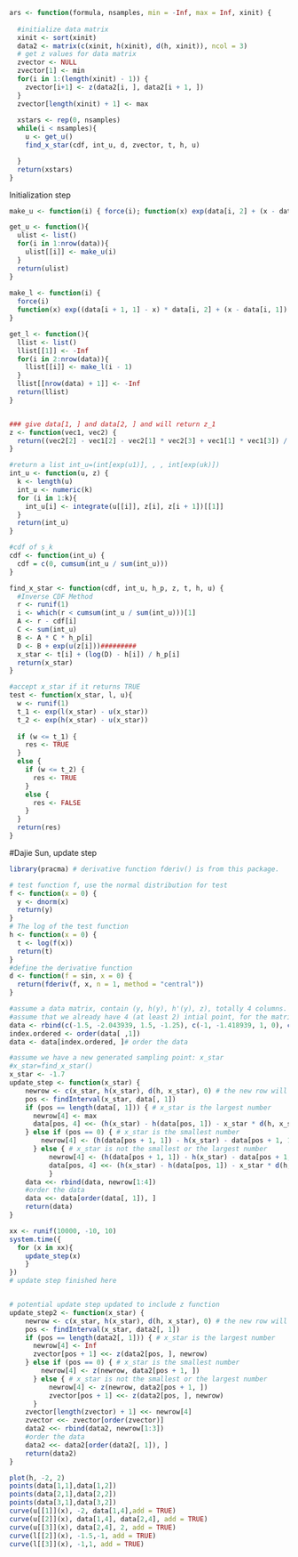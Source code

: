 ```r
ars <- function(formula, nsamples, min = -Inf, max = Inf, xinit) {
  
  #initialize data matrix
  xinit <- sort(xinit)
  data2 <- matrix(c(xinit, h(xinit), d(h, xinit)), ncol = 3)
  # get z values for data matrix  
  zvector <- NULL
  zvector[1] <- min
  for(i in 1:(length(xinit) - 1)) {
    zvector[i+1] <- z(data2[i, ], data2[i + 1, ])
  }
  zvector[length(xinit) + 1] <- max
  
  xstars <- rep(0, nsamples)
  while(i < nsamples){
    u <- get_u()
    find_x_star(cdf, int_u, d, zvector, t, h, u)

  }
  return(xstars)
}

```

Initialization step
```r
make_u <- function(i) { force(i); function(x) exp(data[i, 2] + (x - data[i, 1]) * data[i, 3]) }

get_u <- function(){
  ulist <- list()
  for(i in 1:nrow(data)){
    ulist[[i]] <- make_u(i)
  }
  return(ulist)
}
 
make_l <- function(i) { 
  force(i)
  function(x) exp((data[i + 1, 1] - x) * data[i, 2] + (x - data[i, 1]) * data[i + 1, 2]) / (data[i + 1, 1] - data[i, 1])
}

get_l <- function(){
  llist <- list()
  llist[[1]] <- -Inf
  for(i in 2:nrow(data)){
    llist[[i]] <- make_l(i - 1)
  }
  llist[[nrow(data) + 1]] <- -Inf
  return(llist)
}


### give data[1, ] and data[2, ] and will return z_1
z <- function(vec1, vec2) {
  return((vec2[2] - vec1[2] - vec2[1] * vec2[3] + vec1[1] * vec1[3]) / (vec1[3] - vec2[3]))
}
```

```r
#return a list int_u=(int[exp(u1)], , , int[exp(uk)])
int_u <- function(u, z) {
  k <- length(u)
  int_u <- numeric(k)
  for (i in 1:k){
    int_u[i] <- integrate(u[[i]], z[i], z[i + 1])[[1]]
  }
  return(int_u)
}

#cdf of s_k
cdf <- function(int_u) {
  cdf = c(0, cumsum(int_u / sum(int_u)))
}

find_x_star <- function(cdf, int_u, h_p, z, t, h, u) {
  #Inverse CDF Method
  r <- runif(1)
  i <- which(r < cumsum(int_u / sum(int_u)))[1]
  A <- r - cdf[i]
  C <- sum(int_u)
  B <- A * C * h_p[i]
  D <- B + exp(u(z[i]))#########
  x_star <- t[i] + (log(D) - h[i]) / h_p[i]
  return(x_star)
}

#accept x_star if it returns TRUE
test <- function(x_star, l, u){
  w <- runif(1)
  t_1 <- exp(l(x_star) - u(x_star))
  t_2 <- exp(h(x_star) - u(x_star))
  
  if (w <= t_1) {
    res <- TRUE
  }
  else {
    if (w <= t_2) {
      res <- TRUE
    }
    else {
      res <- FALSE
    }
  }
  return(res)
}


```


#Dajie Sun, update step
```r
library(pracma) # derivative function fderiv() is from this package.

# test function f, use the normal distribution for test
f <- function(x = 0) {
  y <- dnorm(x)
  return(y)
}
# The log of the test function
h <- function(x = 0) {
  t <- log(f(x))
  return(t)
}
#define the derivative function
d <- function(f = sin, x = 0) {
  return(fderiv(f, x, n = 1, method = "central"))
}

#assume a data matrix, contain (y, h(y), h'(y), z), totally 4 columns.
#assume that we already have 4 (at least 2) intial point, for the matrix.
data <- rbind(c(-1.5, -2.043939, 1.5, -1.25), c(-1, -1.418939, 1, 0), c(1, -1.418939, -1, Inf))
index.ordered <- order(data[ ,1])
data <- data[index.ordered, ]# order the data

#assume we have a new generated sampling point: x_star
#x_star=find_x_star()
x_star <- -1.7 
update_step <- function(x_star) {
    newrow <- c(x_star, h(x_star), d(h, x_star), 0) # the new row will be added
    pos <- findInterval(x_star, data[, 1])
    if (pos == length(data[, 1])) { # x_star is the largest number
      newrow[4] <- max
      data[pos, 4] <<- (h(x_star) - h(data[pos, 1]) - x_star * d(h, x_star) + data[pos, 1] * d(h, data[pos, 1])) / (d(h, data[pos, 1]) - d(h, x_star))
    } else if (pos == 0) { # x_star is the smallest number
        newrow[4] <- (h(data[pos + 1, 1]) - h(x_star) - data[pos + 1, 1] * d(h, data[pos + 1, 1]) + x_star * d(h, x_star)) / (d(h, x_star) - d(h, data[pos + 1, 1]))
      } else { # x_star is not the smallest or the largest number
          newrow[4] <- (h(data[pos + 1, 1]) - h(x_star) - data[pos + 1, 1] * d(h, data[pos + 1, 1]) + x_star * d(h, x_star)) / (d(h, x_star) - d(h, data[pos + 1, 1]))
          data[pos, 4] <<- (h(x_star) - h(data[pos, 1]) - x_star * d(h, x_star) + data[pos, 1] * d(h, data[pos, 1])) / (d(h, data[pos, 1]) - d(h, x_star))
          }
    data <<- rbind(data, newrow[1:4])
    #order the data
    data <<- data[order(data[, 1]), ]
    return(data)
}

xx <- runif(10000, -10, 10)
system.time({
  for (x in xx){
    update_step(x)
    }
})
# update step finished here


# potential update step updated to include z function
update_step2 <- function(x_star) {
    newrow <- c(x_star, h(x_star), d(h, x_star), 0) # the new row will be added
    pos <- findInterval(x_star, data2[, 1])
    if (pos == length(data2[, 1])) { # x_star is the largest number
      newrow[4] <- Inf
      zvector[pos + 1] <<- z(data2[pos, ], newrow)
    } else if (pos == 0) { # x_star is the smallest number
        newrow[4] <- z(newrow, data2[pos + 1, ])
      } else { # x_star is not the smallest or the largest number
          newrow[4] <- z(newrow, data2[pos + 1, ])
          zvector[pos + 1] <<- z(data2[pos, ], newrow)
      }
    zvector[length(zvector) + 1] <<- newrow[4]
    zvector <<- zvector[order(zvector)]
    data2 <<- rbind(data2, newrow[1:3])
    #order the data
    data2 <<- data2[order(data2[, 1]), ]
    return(data2)
}
```

```r
plot(h, -2, 2)
points(data[1,1],data[1,2])
points(data[2,1],data[2,2])
points(data[3,1],data[3,2])
curve(u[[1]](x), -2, data[1,4],add = TRUE)
curve(u[[2]](x), data[1,4], data[2,4], add = TRUE)
curve(u[[3]](x), data[2,4], 2, add = TRUE)
curve(l[[2]](x), -1.5,-1, add = TRUE)
curve(l[[3]](x), -1,1, add = TRUE)
```
